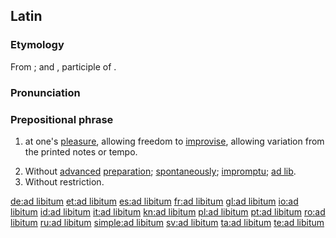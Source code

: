 {{also|ad líbitum}}
==Latin==
{{wikipedia}}

===Etymology===
From {{m|la|ad}}; and {{m|la|libitum}}, participle of {{m|la|libet}}.

===Pronunciation===
{{la-IPA}}

===Prepositional phrase===
{{head|la|prepositional phrase}}

# {{lb|la|music}} at one's [[pleasure]], allowing freedom to [[improvise]], allowing variation from the printed notes or tempo.
# Without [[advance]]d [[preparation]]; [[spontaneously]]; [[impromptu]]; [[ad lib]].
# Without restriction.

[[de:ad libitum]]
[[et:ad libitum]]
[[es:ad libitum]]
[[fr:ad libitum]]
[[gl:ad libitum]]
[[io:ad libitum]]
[[id:ad libitum]]
[[it:ad libitum]]
[[kn:ad libitum]]
[[pl:ad libitum]]
[[pt:ad libitum]]
[[ro:ad libitum]]
[[ru:ad libitum]]
[[simple:ad libitum]]
[[sv:ad libitum]]
[[ta:ad libitum]]
[[te:ad libitum]]